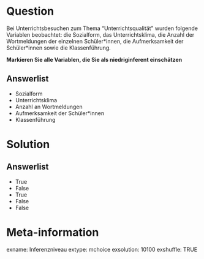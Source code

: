 Question
========
Bei Unterrichtsbesuchen zum Thema "Unterrichtsqualität" wurden folgende Variablen beobachtet: die Sozialform, das Unterrichtsklima, die Anzahl der Wortmeldungen der einzelnen Schüler\*innen, die Aufmerksamkeit der Schüler\*innen sowie die Klassenführung. 

__Markieren Sie alle Variablen, die Sie als niedriginferent einschätzen__


Answerlist
----------
* Sozialform
* Unterrichtsklima
* Anzahl an Wortmeldungen
* Aufmerksamkeit der Schüler\*innen
* Klassenführung


Solution
========

Answerlist
----------
* True
* False
* True
* False
* False


Meta-information
================
exname: Inferenzniveau
extype: mchoice
exsolution: 10100
exshuffle: TRUE